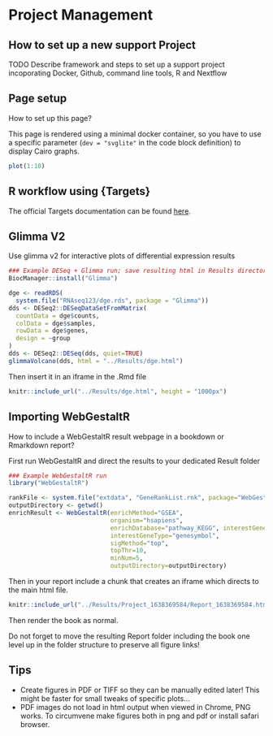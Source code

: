 # Project Management

## How to set up a new support Project

TODO Describe framework and steps to set up a support project incoporating Docker, Github, command line tools, R and Nextflow

## Page setup

How to set up this page?

This page is rendered using a minimal docker container, so you have to use a specific parameter (`dev = "svglite"` in the code block definition) to display Cairo graphs.

```r
plot(1:10)
```

## R workflow using {Targets}

The official Targets documentation can be found [here](https://books.ropensci.org/targets/){target="blank"}.

## Glimma V2

Use glimma v2 for interactive plots of differential expression results

```r
### Example DESeq + Glimma run; save resulting html in Results directory
BiocManager::install("Glimma")

dge <- readRDS(
  system.file("RNAseq123/dge.rds", package = "Glimma"))
dds <- DESeq2::DESeqDataSetFromMatrix(
  countData = dge$counts,
  colData = dge$samples,
  rowData = dge$genes,
  design = ~group
)
dds <- DESeq2::DESeq(dds, quiet=TRUE)
glimmaVolcano(dds, html = "../Results/dge.html")
```

Then insert it in an iframe in the .Rmd file

```r
knitr::include_url("../Results/dge.html", height = "1000px")
```

## Importing WebGestaltR

How to include a WebGestaltR result webpage in a bookdown or Rmarkdown report?

First run WebGestaltR and direct the results to your dedicated Result folder

```r
### Example WebGestaltR run
library("WebGestaltR")

rankFile <- system.file("extdata", "GeneRankList.rnk", package="WebGestaltR")
outputDirectory <- getwd()
enrichResult <- WebGestaltR(enrichMethod="GSEA", 
                            organism="hsapiens",
                            enrichDatabase="pathway_KEGG", interestGeneFile=rankFile,
                            interestGeneType="genesymbol", 
                            sigMethod="top", 
                            topThr=10, 
                            minNum=5,
                            outputDirectory=outputDirectory)
```

Then in your report include a chunk that creates an iframe which directs to the main html file.


```r
knitr::include_url("../Results/Project_1638369584/Report_1638369584.html", height = "800px")
```

Then render the book as normal.

::: {.rmdnote}

Do not forget to move the resulting Report folder including the book one level up in the folder structure to preserve all figure links!

:::

## Tips

- Create figures in PDF or TIFF so they can be manually edited later! This might be faster for small tweaks of specific plots...
- PDF images do not load in html output when viewed in Chrome, PNG works. To circumvene make figures both in png and pdf or install safari browser.

